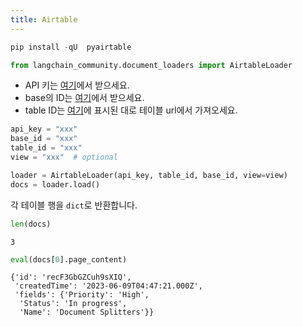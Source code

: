 ```yaml
---
title: Airtable
---
```


```python
pip install -qU  pyairtable
```

```python
from langchain_community.document_loaders import AirtableLoader
```

* API 키는 [여기](https://support.airtable.com/docs/creating-and-using-api-keys-and-access-tokens)에서 받으세요.
* base의 ID는 [여기](https://airtable.com/developers/web/api/introduction)에서 받으세요.
* table ID는 [여기](https://www.highviewapps.com/kb/where-can-i-find-the-airtable-base-id-and-table-id/#:~:text=Both%20the%20Airtable%20Base%20ID,URL%20that%20begins%20with%20tbl)에 표시된 대로 테이블 url에서 가져오세요.

```python
api_key = "xxx"
base_id = "xxx"
table_id = "xxx"
view = "xxx"  # optional
```

```python
loader = AirtableLoader(api_key, table_id, base_id, view=view)
docs = loader.load()
```

각 테이블 행을 `dict`로 반환합니다.

```python
len(docs)
```

```output
3
```

```python
eval(docs[0].page_content)
```

```output
{'id': 'recF3GbGZCuh9sXIQ',
 'createdTime': '2023-06-09T04:47:21.000Z',
 'fields': {'Priority': 'High',
  'Status': 'In progress',
  'Name': 'Document Splitters'}}
```